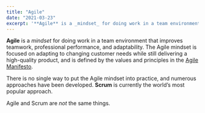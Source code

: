 ```yaml
---
title: "Agile"
date: "2021-03-23"
excerpt: '**Agile** is a _mindset_ for doing work in a team environment that improves teamwork,'
---
```




**Agile** is a _mindset_ for doing work in a team environment that improves teamwork, professional performance, and adaptability. The Agile mindset is focused on adapting to changing customer needs while still delivering a high-quality product, and is defined by the values and principles in the [Agile Manifesto](external:https://agilemanifesto.org/).

There is no single way to put the Agile mindset into practice, and numerous approaches have been developed. **Scrum** is currently the world’s most popular approach.

Agile and Scrum are _not_ the same things.

<Figure
  src={AgileUmbrella21024x804}
  alt="What is Agile"
  caption="What is Agile"
/>

